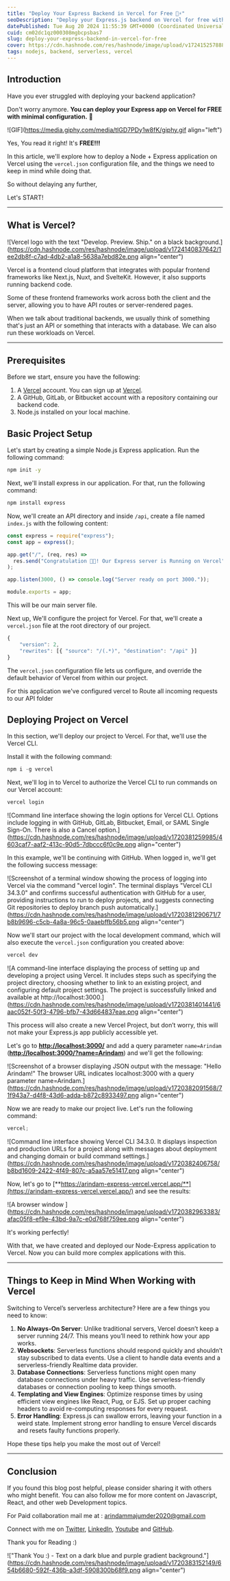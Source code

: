 ```yaml
---
title: "Deploy Your Express Backend in Vercel for Free 🚀⚡"
seoDescription: "Deploy your Express.js backend on Vercel for free with this step-by-step guide. Get started quickly and efficiently. 🚀⚡"
datePublished: Tue Aug 20 2024 11:55:39 GMT+0000 (Coordinated Universal Time)
cuid: cm02dc1qz000308mgbcpsbas7
slug: deploy-your-express-backend-in-vercel-for-free
cover: https://cdn.hashnode.com/res/hashnode/image/upload/v1724152578885/c95d581d-43bf-4f0b-8eca-295798c2399e.png
tags: nodejs, backend, serverless, vercel
---
```


## Introduction

Have you ever struggled with deploying your backend application?

Don't worry anymore. **You can deploy your Express app on Vercel for FREE with minimal configuration.** 🎉

![GIF](https://media.giphy.com/media/tlGD7PDy1w8fK/giphy.gif align="left")

Yes, You read it right! It's **FREE!!!**

In this article, we'll explore how to deploy a Node + Express application on Vercel using the `vercel.json` configuration file, and the things we need to keep in mind while doing that.

So without delaying any further,

Let's START!

---

## What is Vercel?

![Vercel logo with the text "Develop. Preview. Ship." on a black background.](https://cdn.hashnode.com/res/hashnode/image/upload/v1724140837642/1ee2db8f-c7ad-4db2-a1a8-5638a7ebd82e.png align="center")

Vercel is a frontend cloud platform that integrates with popular frontend frameworks like Next.js, Nuxt, and SvelteKit. However, it also supports running backend code.

Some of these frontend frameworks work across both the client and the server, allowing you to have API routes or server-rendered pages.

When we talk about traditional backends, we usually think of something that's just an API or something that interacts with a database. We can also run these workloads on Vercel.

---

## Prerequisites

Before we start, ensure you have the following:

1. A [Vercel](https://vercel.com/signup) account. You can sign up at [Vercel](https://vercel.com/signup).
2. A GitHub, GitLab, or Bitbucket account with a repository containing our backend code.
3. Node.js installed on your local machine.

## Basic Project Setup

Let's start by creating a simple Node.js Express application. Run the following command:

```bash
npm init -y
```

Next, we'll install express in our application. For that, run the following command:

```javascript
npm install express
```

Now, we'll create an API directory and inside `/api`, create a file named `index.js` with the following content:

```javascript
const express = require("express");
const app = express();

app.get("/", (req, res) =>
  res.send("Congratulation 🎉🎉! Our Express server is Running on Vercel"),
);

app.listen(3000, () => console.log("Server ready on port 3000."));

module.exports = app;
```

This will be our main server file.

Next up, We'll configure the project for Vercel. For that, we'll create a `vercel.json` file at the root directory of our project.

```javascript
{
    "version": 2,
    "rewrites": [{ "source": "/(.*)", "destination": "/api" }]
}
```

The `vercel.json` configuration file lets us configure, and override the default behavior of Vercel from within our project.

For this application we've configured vercel to Route all incoming requests to our API folder

## Deploying Project on Vercel

In this section, we'll deploy our project to Vercel. For that, we'll use the Vercel CLI.

Install it with the following command:

```javascript
npm i -g vercel
```

Next, we'll log in to Vercel to authorize the Vercel CLI to run commands on our Vercel account:

```javascript
vercel login
```

![Command line interface showing the login options for Vercel CLI. Options include logging in with GitHub, GitLab, Bitbucket, Email, or SAML Single Sign-On. There is also a Cancel option.](https://cdn.hashnode.com/res/hashnode/image/upload/v1720381259985/4603caf7-aaf2-413c-90d5-7dbccc6f0c9e.png align="center")

In this example, we'll be continuing with GitHub. When logged in, we'll get the following success message:

![Screenshot of a terminal window showing the process of logging into Vercel via the command "vercel login". The terminal displays "Vercel CLI 34.3.0" and confirms successful authentication with GitHub for a user, providing instructions to run  to deploy projects, and suggests connecting Git repositories to deploy branch push automatically.](https://cdn.hashnode.com/res/hashnode/image/upload/v1720381290671/7b8b9696-c5cb-4a8a-96c5-0aaebffb56b5.png align="center")

Now we'll start our project with the local development command, which will also execute the `vercel.json` configuration you created above:

```javascript
vercel dev
```

![A command-line interface displaying the process of setting up and developing a project using Vercel. It includes steps such as specifying the project directory, choosing whether to link to an existing project, and configuring default project settings. The project is successfully linked and available at http://localhost:3000.](https://cdn.hashnode.com/res/hashnode/image/upload/v1720381401441/6aac052f-50f3-4796-bfb7-43d664837eae.png align="center")

This process will also create a new Vercel Project, but don’t worry, this will not make your Express.js app publicly accessible yet.

Let's go to [**http://localhost:3000/**](http://localhost:3000/) and add a query parameter `name=Arindam` ([**http://localhost:3000/?name=Arindam**](http://localhost:3000/?name=Arindam)) and we'll get the following:

![Screenshot of a browser displaying JSON output with the message: "Hello Arindam!" The browser URL indicates localhost:3000 with a query parameter name=Arindam.](https://cdn.hashnode.com/res/hashnode/image/upload/v1720382091568/71f943a7-d4f8-43d6-adda-b872c8933497.png align="center")

Now we are ready to make our project live. Let's run the following command:

```javascript
vercel;
```

![Command line interface showing Vercel CLI 34.3.0. It displays inspection and production URLs for a project along with messages about deployment and changing domain or build command settings.](https://cdn.hashnode.com/res/hashnode/image/upload/v1720382406758/b8bd1609-2422-4f49-807c-a5aa57e51417.png align="center")

Now, let's go to [**https://arindam-express-vercel.vercel.app/**](https://arindam-express-vercel.vercel.app/) and see the results:

![A browser window ](https://cdn.hashnode.com/res/hashnode/image/upload/v1720382963383/afac05f8-ef9e-43bd-9a7c-e0d768f759ee.png align="center")

It's working perfectly!

With that, we have created and deployed our Node-Express application to Vercel. Now you can build more complex applications with this.

---

## Things to Keep in Mind When Working with Vercel

Switching to Vercel’s serverless architecture? Here are a few things you need to know:

1. **No Always-On Server**: Unlike traditional servers, Vercel doesn’t keep a server running 24/7. This means you’ll need to rethink how your app works.
2. **Websockets**: Serverless functions should respond quickly and shouldn’t stay subscribed to data events. Use a client to handle data events and a serverless-friendly Realtime data provider.
3. **Database Connections**: Serverless functions might open many database connections under heavy traffic. Use serverless-friendly databases or connection pooling to keep things smooth.
4. **Templating and View Engines**: Optimize response times by using efficient view engines like React, Pug, or EJS. Set up proper caching headers to avoid re-computing responses for every request.
5. **Error Handling**: Express.js can swallow errors, leaving your function in a weird state. Implement strong error handling to ensure Vercel discards and resets faulty functions properly.

Hope these tips help you make the most out of Vercel!

---

## Conclusion

If you found this blog post helpful, please consider sharing it with others who might benefit. You can also follow me for more content on Javascript, React, and other web Development topics.

For Paid collaboration mail me at : [arindammajumder2020@gmail.com](mailto:arindammajumder2020@gmail.com)

Connect with me on [Twitter](https://twitter.com/intent/follow?screen_name=Arindam_1729), [LinkedIn](https://www.linkedin.com/in/arindam2004/), [Youtube](https://www.youtube.com/channel/@Arindam_1729) and [GitHub](https://github.com/Arindam200).

Thank you for Reading :)

!["Thank You :) - Text on a dark blue and purple gradient background."](https://cdn.hashnode.com/res/hashnode/image/upload/v1720383152149/654b6680-592f-436b-a3df-5908300b68f9.png align="center")
